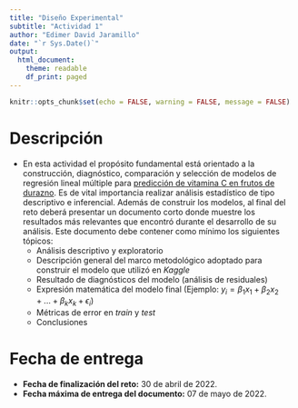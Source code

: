 ```yaml
---
title: "Diseño Experimental"
subtitle: "Actividad 1"
author: "Edimer David Jaramillo"
date: "`r Sys.Date()`"
output:
  html_document:
    theme: readable
    df_print: paged
---
```


```r
knitr::opts_chunk$set(echo = FALSE, warning = FALSE, message = FALSE)
```

# Descripción

- En esta actividad el propósito fundamental está orientado a la construcción, diagnóstico, comparación y selección de modelos de regresión lineal múltiple para [predicción de vitamina C en frutos de durazno](https://www.kaggle.com/competitions/reto-duraznos-udea/overview#). Es de vital importancia realizar análisis estadístico de tipo descriptivo e inferencial. Además de construir los modelos, al final del reto deberá presentar un documento corto donde muestre los resultados más relevantes que encontró durante el desarrollo de su análisis. Este documento debe contener como mínimo los siguientes tópicos:
  - Análisis descriptivo y exploratorio
  - Descripción general del marco metodológico adoptado para construir el modelo que utilizó en *Kaggle*
  - Resultado de diagnósticos del modelo (análisis de residuales)
  - Expresión matemática del modelo final (Ejemplo: $y_i = \beta_1 x_1 + \beta_2 x_2 + ... + \beta_k x_k + \epsilon_i$)
  - Métricas de error en *train* y *test*
  - Conclusiones

# Fecha de entrega

- **Fecha de finalización del reto:** 30 de abril de 2022.
- **Fecha máxima de entrega del documento:** 07 de mayo de 2022.
